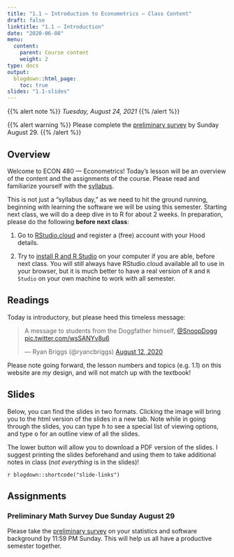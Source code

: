 ```yaml
---
title: "1.1 — Introduction to Econometrics — Class Content"
draft: false
linktitle: "1.1 — Introduction"
date: "2020-06-08"
menu:
  content:
    parent: Course content
    weight: 2
type: docs
output:
  blogdown::html_page:
    toc: true
slides: "1.1-slides"
---
```


{{% alert note %}}
*Tuesday, August 24, 2021*
{{% /alert %}}

{{% alert warning %}}
Please complete the [preliminary survey](/assignment/00-preliminary-survey) by Sunday August 29.
{{% /alert %}}

## <i class="fas fa-info-circle fa-lg"></i> Overview

<span class="newthought">Welcome</span> to ECON 480 — Econometrics! Today's lesson will be an overview of the content and the assignments of the course. Please read and familiarize yourself with the [syllabus](/syllabus). 

This is not just a “syllabus day,” as we need to hit the ground running, beginning with learning the software we will be using this semester. Starting next class, we will do a deep dive in to R for about 2 weeks. In preparation, please do the following **before next class**:

1. Go to [RStudio.cloud](https://rstudio.cloud) and register a (free) account with your Hood details.

2. Try to [install R and R Studio](https://metricsf20.classes.ryansafner.com/reference/#installing-r-and-r-studio) on your computer if you are able, before next class. You will still always have RStudio.cloud available all to use in your browser, but it is much better to have a real version of `R` and `R Studio` on your own machine to work with all semester.

## <i class="fas fa-book-reader fa-lg"></i> Readings

Today is introductory, but please heed this timeless message:

<blockquote class="twitter-tweet"><p lang="en" dir="ltr">A message to students from the Doggfather himself, <a href="https://twitter.com/SnoopDogg?ref_src=twsrc%5Etfw">@SnoopDogg</a> <a href="https://t.co/wsSANYv8u6">pic.twitter.com/wsSANYv8u6</a></p>&mdash; Ryan Briggs (@ryancbriggs) <a href="https://twitter.com/ryancbriggs/status/1293543531496308736?ref_src=twsrc%5Etfw">August 12, 2020</a></blockquote> <script async src="https://platform.twitter.com/widgets.js" charset="utf-8"></script>

Please note going forward, the lesson numbers and topics (e.g. 1.1) on this website are *my* design, and will not match up with the textbook!

## <i class="fas fa-chalkboard-teacher"></i> Slides

Below, you can find the slides in two formats. Clicking the image will bring you to the html version of the slides in a new tab. Note while in going through the slides, you can type <kbd>h</kbd> to see a special list of viewing options, and type <kbd>o</kbd> for an outline view of all the slides.

The lower button will allow you to download a PDF version of the slides. I suggest printing the slides beforehand and using them to take additional notes in class (*not everything* is in the slides)!

`r blogdown::shortcode("slide-links")`

## <i class="fas fa-laptop-code"></i> Assignments

### Preliminary Math Survey Due Sunday August 29

Please take the [preliminary survey](/assignment/00-preliminary-survey) on your statistics and software background by 11:59 PM Sunday. This will help us all have a productive semester together.